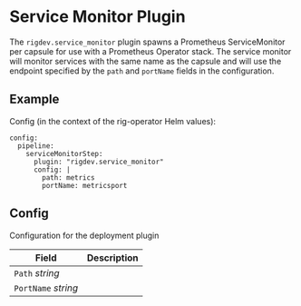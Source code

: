 # Service Monitor Plugin
The `rigdev.service_monitor` plugin spawns a Prometheus ServiceMonitor per capsule
for use with a Prometheus Operator stack. The service monitor will monitor services with the same name as the capsule and will use the endpoint specified by the `path` and `portName` fields in the configuration.

## Example

Config (in the context of the rig-operator Helm values):
```
config:
  pipeline:
    serviceMonitorStep:
      plugin: "rigdev.service_monitor"
      config: |
        path: metrics
        portName: metricsport
```

## Config



Configuration for the deployment plugin

| Field | Description |
| --- | --- |
| `Path` _string_ |  |
| `PortName` _string_ |  |



